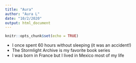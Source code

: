 ```yaml
---
title: "Aura"
author: "Aura L"
date: "10/2/2020"
output: html_document
---
```


```r
knitr::opts_chunk$set(echo = TRUE)
```

* I once spent 60 hours without sleeping (it was an accident!)
* The Stormlight Archive is my favorite book series
* I was born in France but I lived in Mexico most of my life 